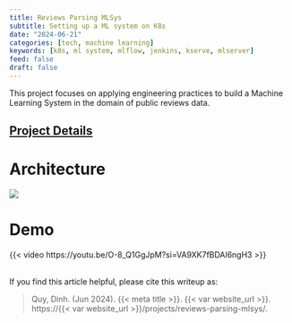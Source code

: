 ```yaml
---
title: Reviews Parsing MLSys
subtitle: Setting up a ML system on K8s
date: "2024-06-21"
categories: [tech, machine learning]
keywords: [k8s, ml system, mlflow, jenkins, kserve, mlserver]
feed: false
draft: false
---
```


This project focuses on applying engineering practices to build a Machine Learning System in the domain of public reviews data.

::: {.callout-note appearance="simple"}
## [Project Details](https://github.com/dvquy13/reviews-parsing-mlsys)
:::

# Architecture

:::{.column-page}
![](./architecture.svg){.lightbox}
:::

# Demo

{{< video https://youtu.be/O-8_Q1GgJpM?si=VA9XK7fBDAl6ngH3 >}}

<br>
If you find this article helpful, please cite this writeup as:

> Quy, Dinh. (Jun 2024). {{< meta title >}}. {{< var website_url >}}. https://{{< var website_url >}}/projects/reviews-parsing-mlsys/.
